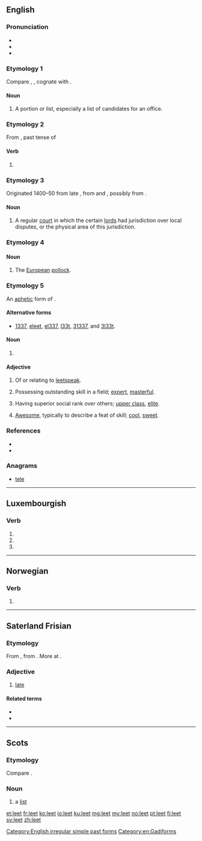 ==English==
{{wikipedia}}

===Pronunciation===
* {{IPA|/liːt/|lang=en}}
* {{rhymes|iːt|lang=en}}
* {{audio|en-us-leet.ogg|Audio (US)|lang=en}}

===Etymology 1===
Compare {{etyl|ang|en}} {{m|ang|hlēte}}, {{m|ang|*hlīete||share, lot}}, cognate with {{etyl|non|-}} {{term|hleyti||share, portion|lang=non}}.

====Noun====
{{en-noun}}

# {{context|Scotland|lang=en}} A portion or list, especially a list of candidates for an office.

===Etymology 2===
From {{etyl|ang|en}} {{term|let|lēt|lang=ang}}, past tense of {{term|lætan|lǣtan|to let|lang=ang}}

====Verb====
{{head|en|verb form}}

# {{context|obsolete|lang=en}} {{en-simple past of|let}}

===Etymology 3===
Originated 1400–50 from late {{etyl|enm|en}} {{term|lete||[[meeting]]|lang=enm}}, from {{etyl|xno|en}} {{term|lete|lang=fro}} and {{etyl|ML.|en}} {{term|leta|lang=la}}, possibly from {{etyl|ang|en}} {{term|gelǣte||[[crossroads]]|lang=ang}}.

====Noun====
{{en-noun}}

# {{context|British|obsolete|lang=en}} A regular [[court]] in which the certain [[lord]]s had jurisdiction over local disputes, or the physical area of this jurisdiction.

===Etymology 4===
{{rfe|Etymology uncertain|lang=en}}

====Noun====
{{en-noun}}

# The [[European]] [[pollock]].

===Etymology 5===
An [[aphetic]] form of {{m|en|elite}}.

====Alternative forms====
* [[1337]], [[eleet]], [[el337]], [[l33t]], [[31337]], and [[3l33t]].

====Noun====
{{en-noun}}

# {{context|Internet slang|lang=en}} {{abbreviation of|leetspeak|lang=en}}

====Adjective====
{{en-adj}}

# Of or relating to [[leetspeak]].
# {{context|slang|lang=en}} Possessing outstanding skill in a field; [[expert]], [[masterful]].
# {{context|slang|lang=en}} Having superior social rank over others; [[upper class]], [[elite]].
# {{context|slang|lang=en}} [[awesome|Awesome]], typically to describe a feat of skill; [[cool]], [[sweet]].

===References===
* {{R:Dictionary.com|leet}}
* {{R:Webster 1996|leet}}

===Anagrams===
* [[tele#English|tele]]

[[Category:English irregular simple past forms]]
[[Category:en:Gadiforms]]

----

==Luxembourgish==

===Verb===
{{head|lb|verb form}}

# {{inflection of|leeën||3|s|pres|indc|lang=lb}}
# {{inflection of|leeën||2|p|pres|indc|lang=lb}}
# {{inflection of|leeën||2|p|impr|lang=lb}}

----

==Norwegian==

===Verb===
{{head|no|verb form}}

# {{form of|Past tense and past participle|lee|lang=no}}

----
==Saterland Frisian==

===Etymology===
From {{etyl|ofs|stq}} {{m|ofs|let}}, from {{etyl|gem-pro|stq}} {{m|gem-pro|*lataz}}. More at {{l/en|late}}.

===Adjective===
{{head|stq|adjective}}

# [[late]]

====Related terms====
* {{l|stq|lääst}}
* {{l|stq|leeter}}

----

==Scots==

===Etymology===
Compare {{etyl|ang|sco}} {{m|ang|hlēte||[[share]], [[lot]]}}.

===Noun===
{{sco-noun}}

# a [[list]]

[[et:leet]]
[[fr:leet]]
[[ko:leet]]
[[io:leet]]
[[ku:leet]]
[[mg:leet]]
[[my:leet]]
[[no:leet]]
[[pt:leet]]
[[fi:leet]]
[[sv:leet]]
[[zh:leet]]